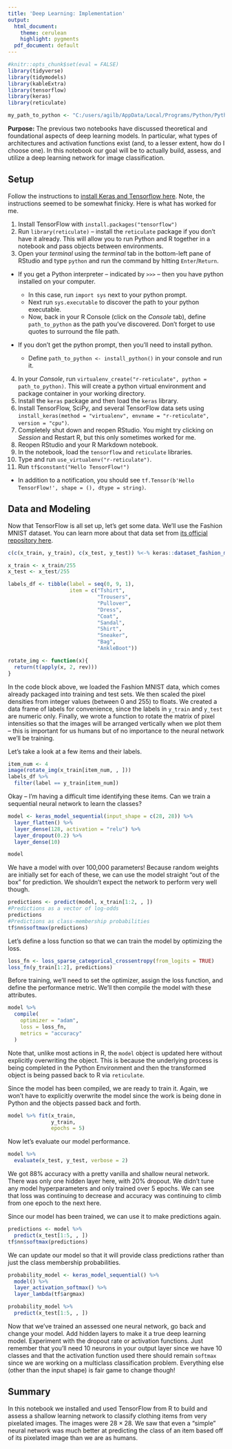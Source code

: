 ```yaml
---
title: 'Deep Learning: Implementation'
output:
  html_document:
    theme: cerulean
    highlight: pygments
  pdf_document: default
---
```


```r
#knitr::opts_chunk$set(eval = FALSE)
library(tidyverse)
library(tidymodels)
library(kableExtra)
library(tensorflow)
library(keras)
library(reticulate)

my_path_to_python <- "C:/users/agilb/AppData/Local/Programs/Python/Python310/python.exe"
```

**Purpose:** The previous two notebooks have discussed theoretical and foundational aspects of deep learning models. In particular, what types of architectures and activation functions exist (and, to a lesser extent, how do I choose one). In this notebook our goal will be to actually build, assess, and utilize a deep learning network for image classification.

## Setup

Follow the instructions to [install Keras and Tensorflow here](https://tensorflow.rstudio.com/install/). Note, the instructions seemed to be somewhat finicky. Here is what has worked for me.

1. Install TensorFlow with `install.packages("tensorflow")`
2. Run `library(reticulate)` -- install the `reticulate` package if you don't have it already. This will allow you to run Python and R together in a notebook and pass objects between environments.
3. Open your *terminal* using the *terminal* tab in the bottom-left pane of RStudio and type `python` and run the command by hitting `Enter`/`Return`.

  + If you get a Python interpreter -- indicated by `>>>` -- then you have python installed on your computer.
  
    + In this case, run `import sys` next to your python prompt.
    + Next run `sys.executable` to discover the path to your python executable.
    + Now, back in your R Console (click on the *Console* tab), define `path_to_python` as the path you've discovered. Don't forget to use quotes to surround the file path.
  
  + If you don't get the python prompt, then you'll need to install python.
  
    + Define `path_to_python <- install_python()` in your console and run it.

4. In your *Console*, run `virtualenv_create("r-reticulate", python = path_to_python)`. This will create a python virtual environment and package container in your working directory.
5. Install the `keras` package and then load the `keras` library.
6. Install TensorFlow, SciPy, and several TensorFlow data sets using `install_keras(method = "virtualenv", envname = "r-reticulate", version = "cpu")`.
7. Completely shut down and reopen RStudio. You might try clicking on *Session* and Restart R, but this only sometimes worked for me.
8. Reopen RStudio and your R Markdown notebook.
9. In the notebook, load the `tensorflow` and `reticulate` libraries.
10. Type and run `use_virtualenv("r-reticulate")`.
11. Run `tf$constant("Hello TensorFlow!")`

  + In addition to a notification, you should see `tf.Tensor(b'Hello TensorFlow!', shape = (), dtype = string)`.

## Data and Modeling

Now that TensorFlow is all set up, let's get some data. We'll use the Fashion MNIST dataset. You can learn more about that data set from [its official repository here](https://github.com/zalandoresearch/fashion-mnist).

```r
c(c(x_train, y_train), c(x_test, y_test)) %<-% keras::dataset_fashion_mnist()

x_train <- x_train/255
x_test <- x_test/255

labels_df <- tibble(label = seq(0, 9, 1),
                    item = c("Tshirt",
                             "Trousers",
                             "Pullover",
                             "Dress",
                             "Coat",
                             "Sandal",
                             "Shirt",
                             "Sneaker",
                             "Bag",
                             "AnkleBoot"))

rotate_img <- function(x){
  return(t(apply(x, 2, rev)))
}
```

In the code block above, we loaded the Fashion MNIST data, which comes already packaged into training and test sets. We then scaled the pixel densities from integer values (between 0 and 255) to floats. We created a data frame of labels for convenience, since the labels in `y_train` and `y_test` are numeric only. Finally, we wrote a function to rotate the matrix of pixel intensities so that the images will be arranged vertically when we plot them -- this is important for us humans but of no importance to the neural network we'll be training. 

Let's take a look at a few items and their labels.

```r
item_num <- 4
image(rotate_img(x_train[item_num, , ]))
labels_df %>%
  filter(label == y_train[item_num])
```

Okay -- I'm having a difficult time identifying these items. Can we train a sequential neural network to learn the classes?

```r
model <- keras_model_sequential(input_shape = c(28, 28)) %>%
  layer_flatten() %>%
  layer_dense(128, activation = "relu") %>%
  layer_dropout(0.2) %>%
  layer_dense(10)

model
```

We have a model with over 100,000 parameters! Because random weights are initially set for each of these, we can use the model straight "out of the box" for prediction. We shouldn't expect the network to perform very well though.

```r
predictions <- predict(model, x_train[1:2, , ])
#Predictions as a vector of log-odds
predictions
#Predictions as class-membership probabilities
tf$nn$softmax(predictions)
```

Let's define a loss function so that we can train the model by optimizing the loss.

```r
loss_fn <- loss_sparse_categorical_crossentropy(from_logits = TRUE)
loss_fn(y_train[1:2], predictions)
```

Before training, we'll need to set the optimizer, assign the loss function, and define the performance metric. We'll then compile the model with these attributes.

```r
model %>%
  compile(
    optimizer = "adam",
    loss = loss_fn,
    metrics = "accuracy"
  )
```

Note that, unlike most actions in R, the `model` object is updated here without explicitly overwriting the object. This is because the underlying process is being completed in the Python Environment and then the transformed object is being passed back to R via `reticulate`.

Since the model has been compiled, we are ready to train it. Again, we won't have to explicitly overwrite the model since the work is being done in Python and the objects passed back and forth.

```r
model %>% fit(x_train, 
              y_train, 
              epochs = 5)
```

Now let's evaluate our model performance.

```r
model %>%
  evaluate(x_test, y_test, verbose = 2)
```

We got 88% accuracy with a pretty vanilla and shallow neural network. There was only one hidden layer here, with 20% dropout. We didn't tune any model hyperparameters and only trained over 5 epochs. We can see that loss was continuing to decrease and accuracy was continuing to climb from one epoch to the next here.

Since our model has been trained, we can use it to make predictions again.

```r
predictions <- model %>%
  predict(x_test[1:5, , ])
tf$nn$softmax(predictions)
```

We can update our model so that it will provide class predictions rather than just the class membership probabilities.

```r
probability_model <- keras_model_sequential() %>%
  model() %>%
  layer_activation_softmax() %>%
  layer_lambda(tf$argmax)

probability_model %>%
  predict(x_test[1:5, , ])
```

Now that we've trained an assessed one neural network, go back and change your model. Add hidden layers to make it a true deep learning model. Experiment with the dropout rate or activation functions. Just remember that you'll need 10 neurons in your output layer since we have 10 classes and that the activation function used there should remain `softmax` since we are working on a multiclass classification problem. Everything else (other than the input shape) is fair game to change though!

## Summary

In this notebook we installed and used TensorFlow from R to build and assess a shallow learning network to classify clothing items from very pixelated images. The images were $28\times 28$. We saw that even a "simple" neural network was much better at predicting the class of an item based off of its pixelated image than we are as humans.